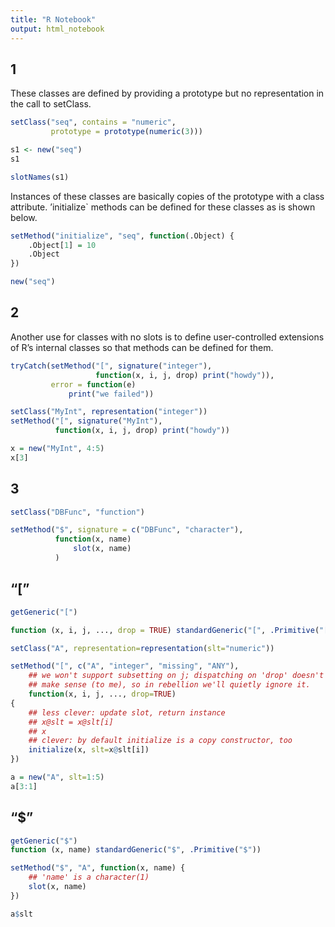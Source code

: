 ```yaml
---
title: "R Notebook"
output: html_notebook
---
```


## 1
These classes are defined by providing a prototype but no representation in the call to setClass.

```r
setClass("seq", contains = "numeric",
         prototype = prototype(numeric(3)))
```


```r
s1 <- new("seq")
s1
```

```r
slotNames(s1)
```


Instances of these classes are basically copies of the prototype with a class attribute. 'initialize` methods can be defined for these classes as is shown below.

```r
setMethod("initialize", "seq", function(.Object) {
    .Object[1] = 10
    .Object
})

new("seq")
```

## 2
Another use for classes with no slots is to define user-controlled extensions of R's internal classes so that methods can be defined for them.


```r
tryCatch(setMethod("[", signature("integer"), 
                   function(x, i, j, drop) print("howdy")),
         error = function(e)
             print("we failed"))
```

```r
setClass("MyInt", representation("integer"))
setMethod("[", signature("MyInt"),
          function(x, i, j, drop) print("howdy"))

x = new("MyInt", 4:5)
x[3]
```

## 3

```r
setClass("DBFunc", "function")

setMethod("$", signature = c("DBFunc", "character"),
          function(x, name) 
              slot(x, name)
          )
```

## "["


```r
getGeneric("[")

function (x, i, j, ..., drop = TRUE) standardGeneric("[", .Primitive("["))

setClass("A", representation=representation(slt="numeric"))

setMethod("[", c("A", "integer", "missing", "ANY"),
    ## we won't support subsetting on j; dispatching on 'drop' doesn't
    ## make sense (to me), so in rebellion we'll quietly ignore it.
    function(x, i, j, ..., drop=TRUE)
{
    ## less clever: update slot, return instance
    ## x@slt = x@slt[i]
    ## x
    ## clever: by default initialize is a copy constructor, too
    initialize(x, slt=x@slt[i])
})

a = new("A", slt=1:5)
a[3:1]
```

## "$"

```r
getGeneric("$")
function (x, name) standardGeneric("$", .Primitive("$"))

setMethod("$", "A", function(x, name) {
    ## 'name' is a character(1)
    slot(x, name)
})

a$slt
```

